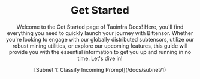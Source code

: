 
<Header />
<DocsSidebar>

# Get Started

<div style={{width: '100%', height: '400px', backgroundImage: 'url(https://res.cloudinary.com/dkpry5cup/image/upload/q_auto:eco/mmm_bpskkb.png)', backgroundSize: 'cover', backgroundPosition: 'center', borderRadius: '8px'}}></div>
Welcome to the Get Started page of Taoinfra Docs! Here, you'll find everything you need to quickly launch your journey with Bittensor. Whether you're looking to engage with our globally distributed subtensors, utilize our robust mining utilities, or explore our upcoming features, this guide will provide you with the essential information to get you up and running in no time. Let's dive in!

<p className="mt-4 font-bold">
[Subnet 1: Classify Incoming Prompt](/docs/subnet/1)
</p>


</DocsSidebar>